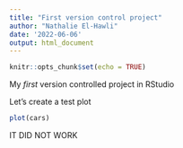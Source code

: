 ```yaml
---
title: "First version control project"
author: "Nathalie El-Hawli"
date: '2022-06-06'
output: html_document
---
```


```r
knitr::opts_chunk$set(echo = TRUE)
```

My *first* version controlled project in RStudio

Let's create a test plot

```r
plot(cars)
```

IT DID NOT WORK 
